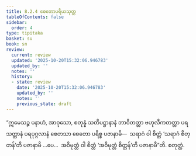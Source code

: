 ```yaml
---
title: 8.2.4 စေတောပရိယသုတ္တ
tableOfContents: false
sidebar:
  order: 4
type: tipitaka
basket: su
book: sn
review:
  current: review
  updated: '2025-10-20T15:32:06.946783'
  updated_by: ''
  notes: ''
  history:
  - state: review
    date: '2025-10-20T15:32:06.946783'
    updated_by: ''
    notes: ''
    previous_state: draft
---
```



<DynamicBreadcrumb />


<ReviewStatus review={frontmatter.review} showDetails={true} />

<HypothesisAnnotation frontmatter={frontmatter} />

<Division number="912" book="sn" e="ch" v="18" p="419">

<Paragraph number="1599" book="sn">
“ဣမေသဉ္စ ပနာဟံ, အာဝုသော, စတုန္နံ သတိပဋ္ဌာနာနံ ဘာဝိတတ္တာ ဗဟုလီကတတ္တာ ပရသတ္တာနံ ပရပုဂ္ဂလာနံ စေတသာ စေတော ပရိစ္စ ပဇာနာမိ—  သရာဂံ ဝါ စိတ္တံ ‘သရာဂံ စိတ္တန်’တိ ပဇာနာမိ …ပေ…  အဝိမုတ္တံ ဝါ စိတ္တံ ‘အဝိမုတ္တံ စိတ္တန်’တိ ပဇာနာမီ”တိ.

</Paragraph>
</Division>

<Paragraph number="1600" type="center" book="sn">
စတုတ္ထံ.
</Paragraph>